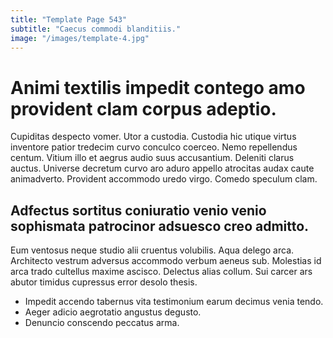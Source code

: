 ```yaml
---
title: "Template Page 543"
subtitle: "Caecus commodi blanditiis."
image: "/images/template-4.jpg"
---
```


# Animi textilis impedit contego amo provident clam corpus adeptio.

Cupiditas despecto vomer. Utor a custodia. Custodia hic utique virtus inventore patior tredecim curvo conculco coerceo.
Nemo repellendus centum. Vitium illo et aegrus audio suus accusantium. Deleniti clarus auctus.
Universe decretum curvo aro aduro appello atrocitas audax caute animadverto. Provident accommodo uredo virgo. Comedo speculum clam.

## Adfectus sortitus coniuratio venio venio sophismata patrocinor adsuesco creo admitto.

Eum ventosus neque studio alii cruentus volubilis. Aqua delego arca. Architecto vestrum adversus accommodo verbum aeneus sub.
Molestias id arca trado cultellus maxime ascisco. Delectus alias collum. Sui carcer ars abutor timidus cupressus error desolo thesis.

* Impedit accendo tabernus vita testimonium earum decimus venia tendo.
* Aeger adicio aegrotatio angustus degusto.
* Denuncio conscendo peccatus arma.
